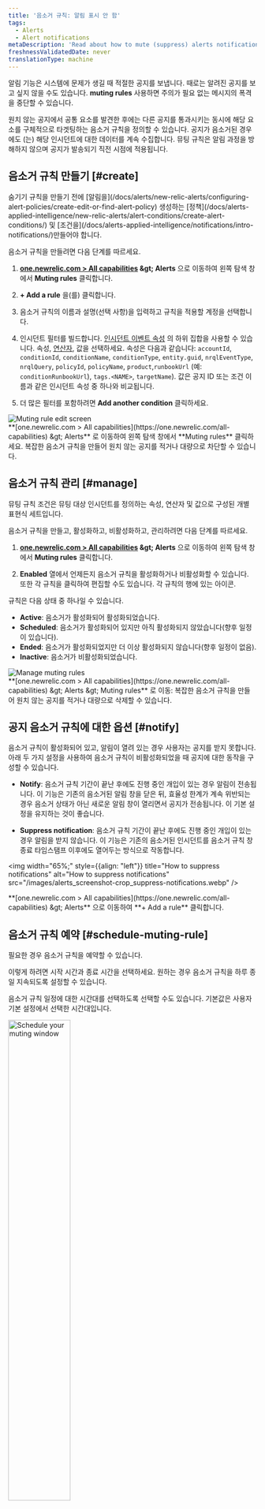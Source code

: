 ```yaml
---
title: '음소거 규칙: 알림 표시 안 함'
tags:
  - Alerts
  - Alert notifications
metaDescription: 'Read about how to mute (suppress) alerts notifications during known system disruptions, such as maintenance windows and deployments.'
freshnessValidatedDate: never
translationType: machine
---
```


알림 기능은 시스템에 문제가 생길 때 적절한 공지를 보냅니다. 때로는 알려진 공지를 보고 싶지 않을 수도 있습니다. <DNT>**muting rules**</DNT> 사용하면 주의가 필요 없는 메시지의 폭격을 중단할 수 있습니다.

원치 않는 공지에서 공통 요소를 발견한 후에는 다른 공지를 통과시키는 동시에 해당 요소를 구체적으로 타겟팅하는 음소거 규칙을 정의할 수 있습니다. 공지가 음소거된 경우에도 <InlinePopover type="alerts" />(는) 해당 인시던트에 대한 데이터를 계속 수집합니다. 뮤팅 규칙은 알림 과정을 방해하지 않으며 공지가 발송되기 직전 시점에 적용됩니다.

## 음소거 규칙 만들기 [#create]

<Callout variant="important">
  숨기기 규칙을 만들기 전에 [알림을](/docs/alerts/new-relic-alerts/configuring-alert-policies/create-edit-or-find-alert-policy) 생성하는 [정책](/docs/alerts-applied-intelligence/new-relic-alerts/alert-conditions/create-alert-conditions/) 및 [조건을](/docs/alerts-applied-intelligence/notifications/intro-notifications/)만들어야 합니다.
</Callout>

음소거 규칙을 만들려면 다음 단계를 따르세요.

1. <DNT>**[one.newrelic.com &gt; All capabilities](https://one.newrelic.com/all-capabilities) &amp;gt; Alerts**</DNT> 으로 이동하여 왼쪽 탐색 창에서 <DNT>**Muting rules**</DNT> 클릭합니다.

2. <DNT>**+ Add a rule**</DNT> 을(를) 클릭합니다.

3. 음소거 규칙의 이름과 설명(선택 사항)을 입력하고 규칙을 적용할 계정을 선택합니다.

4. 인시던트 필터를 빌드합니다. [인시던트 이벤트 속성](/docs/alerts/create-alert/condition-details/incident-event-attributes/) 의 하위 집합을 사용할 수 있습니다. 속성, [연산자](#sub-conditions), 값을 선택하세요. 속성은 다음과 같습니다: `accountId`, `conditionId`, `conditionName`, `conditionType`, `entity.guid`, `nrqlEventType`, `nrqlQuery`, `policyId`, `policyName`, `product`,`runbookUrl` (예: `conditionRunbookUrl`), `tags.<NAME>`, `targetName`). 값은 공지 ID 또는 조건 이름과 같은 인시던트 속성 중 하나와 비교됩니다.

5. 더 많은 필터를 포함하려면 <DNT>**Add another condition**</DNT> 클릭하세요.

<img title="Muting rule edit screen" alt="Muting rule edit screen" src="/images/alerts_screenshot-crop_violation-filter.webp" />

<figcaption>
  <DNT>**[one.newrelic.com &gt; All capabilities](https://one.newrelic.com/all-capabilities) &amp;gt; Alerts**</DNT> 로 이동하여 왼쪽 탐색 창에서 <DNT>**Muting rules**</DNT> 클릭하세요. 복잡한 음소거 규칙을 만들어 원치 않는 공지를 적거나 대량으로 차단할 수 있습니다.
</figcaption>

## 음소거 규칙 관리 [#manage]

뮤팅 규칙 조건은 뮤팅 대상 인시던트를 정의하는 속성, 연산자 및 값으로 구성된 개별 표현식 세트입니다.

음소거 규칙을 만들고, 활성화하고, 비활성화하고, 관리하려면 다음 단계를 따르세요.

1. <DNT>**[one.newrelic.com &gt; All capabilities](https://one.newrelic.com/all-capabilities) &amp;gt; Alerts**</DNT> 으로 이동하여 왼쪽 탐색 창에서 <DNT>**Muting rules**</DNT> 클릭합니다.

2. <DNT>**Enabled**</DNT> 열에서 언제든지 음소거 규칙을 활성화하거나 비활성화할 수 있습니다. 또한 각 규칙을 클릭하여 편집할 수도 있습니다. <Icon name="fe-more-horizontal" /> 각 규칙의 행에 있는 아이콘.

규칙은 다음 상태 중 하나일 수 있습니다.

* <DNT>**Active**</DNT>: 음소거가 활성화되어 활성화되었습니다.
* <DNT>**Scheduled**</DNT>: 음소거가 활성화되어 있지만 아직 활성화되지 않았습니다(향후 일정이 있습니다).
* <DNT>**Ended**</DNT>: 음소거가 활성화되었지만 더 이상 활성화되지 않습니다(향후 일정이 없음).
* <DNT>**Inactive**</DNT>: 음소거가 비활성화되었습니다.

<img title="Manage muting rules" alt="Manage muting rules" src="/images/alerts_screenshot-full_muting-rules.webp" />

<figcaption>
  <DNT>**[one.newrelic.com &gt; All capabilities](https://one.newrelic.com/all-capabilities) &amp;gt; Alerts &amp;gt; Muting rules**</DNT> 로 이동: 복잡한 음소거 규칙을 만들어 원치 않는 공지를 적거나 대량으로 삭제할 수 있습니다.
</figcaption>

## 공지 음소거 규칙에 대한 옵션 [#notify]

음소거 규칙이 활성화되어 있고, 알림이 열려 있는 경우 사용자는 공지를 받지 못합니다. 아래 두 가지 설정을 사용하여 음소거 규칙이 비활성화되었을 때 공지에 대한 동작을 구성할 수 있습니다.

* <DNT>**Notify**</DNT>: 음소거 규칙 기간이 끝난 후에도 진행 중인 개입이 있는 경우 알림이 전송됩니다. 이 기능은 기존의 음소거된 알림 창을 닫은 뒤, 효율성 한계가 계속 위반되는 경우 음소거 상태가 아닌 새로운 알림 창이 열리면서 공지가 전송됩니다. 이 기본 설정을 유지하는 것이 좋습니다.

* <DNT>**Suppress notification**</DNT>: 음소거 규칙 기간이 끝난 후에도 진행 중인 개입이 있는 경우 알림을 받지 않습니다. 이 기능은 기존의 음소거된 인시던트를 음소거 규칙 창 종료 타임스탬프 이후에도 열어두는 방식으로 작동합니다.

<img width="65%;" style={{align: "left"}} title="How to suppress notifications" alt="How to suppress notifications" src="/images/alerts_screenshot-crop_suppress-notifications.webp" />

<figcaption>
  <DNT>**[one.newrelic.com &gt; All capabilities](https://one.newrelic.com/all-capabilities) &amp;gt; Alerts**</DNT> 으로 이동하여 <DNT>**+ Add a rule**</DNT> 클릭합니다.
</figcaption>

## 음소거 규칙 예약 [#schedule-muting-rule]

필요한 경우 음소거 규칙을 예약할 수 있습니다.

이렇게 하려면 시작 시간과 종료 시간을 선택하세요. 원하는 경우 음소거 규칙을 하루 종일 지속되도록 설정할 수 있습니다.

음소거 규칙 일정에 대한 시간대를 선택하도록 선택할 수도 있습니다. 기본값은 사용자 기본 설정에서 선택한 시간대입니다.

<img width="50%;" title="Schedule your muting window" alt="Schedule your muting window" src="/images/alerts_screenshot-crop_schedule-muting window.webp" />

<figcaption>
  <DNT>**[one.newrelic.com &gt; All capabilities](https://one.newrelic.com/all-capabilities) &amp;gt; Alerts**</DNT> 로 이동하여 왼쪽 탐색 창에서 <DNT>**Muting rules**</DNT> 클릭하세요. 음소거 규칙을 예약하는 데 사용할 수 있는 유연하고 강력한 옵션을 확인해 보세요.
</figcaption>

매일, 매주 또는 매월 반복되도록 음소거 규칙을 예약할 수 있습니다. 매주 반복되도록 예약된 음소거 규칙에는 반복할 요일을 선택하는 옵션이 포함됩니다. 요일이 선택되지 않은 경우 주간 반복은 기본적으로 음소거 규칙이 시작되도록 예약된 요일에 반복됩니다.

<Callout variant="important">
  <DNT>**Repeat**</DNT> 요일 확인란은 <DNT>**Starts**</DNT> 및 <DNT>**Ends**</DNT> 날짜 필드를 재정의합니다. 시작 날짜를 설정하고 요일도 선택하면 시작 날짜 이후 1일에 음소거 규칙이 적용됩니다.
</Callout>

특정 날짜 또는 특정 횟수를 선택하여 반복 종료 시점을 지정할 수도 있습니다.

## 음소거된 인시던트 및 문제 보기 [#ui]

공개 또는 종료된 문제를 볼 때 인시던트 및 문제는 `Muted` 로 표시됩니다. 다음 섹션에서는 이러한 음소거된 인시던트 및 문제 중 일부와 찾을 수 있는 위치를 보여줍니다.

<CollapserGroup>
  <Collapser id="clamshell-1" title="음소거된 중요한 사건의 문제">
    <img title="Alert incident lifecycle: Muting rule incidents" alt="Alert incident lifecycle: Muting rule incidents" src="/images/alerts_screenshot-crop_issue-critical-incident-muted.webp" />

    <figcaption>
      <DNT>**[one.newrelic.com &gt; All capabilities](https://one.newrelic.com/all-capabilities) &amp;gt; Alerts**</DNT> 로 이동하여 왼쪽 탐색 창에서 <DNT>**Issues &amp; Activity**</DNT> 클릭하세요. 음소거된 문제를 클릭하세요.
    </figcaption>
  </Collapser>

  <Collapser id="clamshell-2" title="인시던트 목록(일부는 음소거됨)">
    삽입 및 문제점은 다음과 같이 표시됩니다. <Icon name="fe-bell-off" /> <DNT>**Muted**</DNT> 열의 아이콘:

    <img title="Alert incident lifecycle: Muting rule incidents" alt="Alert incident lifecycle: Muting rule incidents" src="/images/alerts_screenshot-crop_incidents-muted-icon.webp" />

    <figcaption>
      <DNT>**[one.newrelic.com &gt; All capabilities](https://one.newrelic.com/all-capabilities) &amp;gt; Alerts**</DNT> 로 이동하여 왼쪽 탐색 창에서 <DNT>**Issues &amp; Activity**</DNT> 클릭하세요. 그런 다음 <DNT>**Incidents tab**</DNT> 를 선택하세요.
    </figcaption>
  </Collapser>
</CollapserGroup>

### 다음을 사용하여 패싯 결과 음소거 `tags.` [#facet-muting]

패싯 쿼리 결과를 숨기려면 `tags.FACETED_ATTRIBUTE` 속성을 사용합니다. 여기서 `FACETED_ATTRIBUTE` 은 NRQL [`FACET` 쿼리를](/docs/query-data/nrql-new-relic-query-language/getting-started/nrql-syntax-clauses-functions#sel-facet) 실행한 속성을 나타냅니다. 예를 들어, NRQL 공지 조건의 쿼리에 `FACET host` 이 포함된 경우 `tags.host`를 사용하여 해당 `FACET` 속성을 묶을 수 있습니다.

NRQL 조건 쿼리는 여러 패싯 속성을 허용할 수 있습니다. 집계된 이벤트 또는 측정항목 시계열의 속성에서 필터링할 수 있으려면 해당 속성을 NRQL 쿼리 `FACET` 절에 추가해야 합니다. 예: `FACET host, region, cluster` .

`tags.` 사용의 예는 [뮤팅 규칙 만들기](#create) 를 참조하세요.

## 하위 조건 연산자 [#sub-conditions]

음소거 규칙을 추가할 때 속성을 비교하는 데 사용할 수 있는 논리 연산자입니다. 음소거 규칙을 처음 사용하는 경우 다음 [예를](/docs/alerts-applied-intelligence/new-relic-alerts/alert-notifications/muting-rules-suppress-notifications/#examples)참조하세요.

<Callout variant="tip">
  모든 하위 조건 연산자 값은 대/소문자를 구분합니다. 예를 들어 `policyName STARTS_WITH 'PROD'` 사용하는 경우 &apos;Prod&apos;로 시작하는 정책 이름은 선택되지 않습니다.
</Callout>

* `EQUALS`: 여기서 제공된 값은 인시던트 속성 값과 같습니다.
* `DOES_NOT_EQUALS`: 제공된 값이 인시던트 속성 값과 같지 않은 경우.
* `IN`: 인시던트 속성 값이 제공된 값 목록에 있는 경우(최대 500개).
* `NOT_IN`: 인시던트 속성 값이 제공된 값 목록에 없는 경우(최대 500개).
* `CONTAINS`: 제공된 값 문자열이 인시던트 속성 값에 있는 경우.
* `DOES_NOT_CONTAINS`: 제공된 값 문자열이 인시던트 속성 값에 없는 경우.
* `ENDS_WITH`: 인시던트 속성 값은 제공된 값 문자열로 끝납니다.
* `NOT_ENDS_WITH`: 인시던트 속성 값이 제공된 값 문자열로 끝나지 않는 경우.
* `STARTS_WITH`: 인시던트 속성 값은 제공된 값 문자열로 시작합니다.
* `DOES_NOT_STARTS_WITH`: 인시던트 속성 값이 제공된 값 문자열로 시작하지 않는 경우.
* `IS_BLANK`: 인시던트 속성 값이 비어 있는 경우. Null, 빈 문자열 등
* `IS_NOT_BLANK`: 인시던트 속성 값이 비어 있지 않은 경우. Null, 빈 문자열 등
* `IS_ANY`: 이 연산자의 조건은 계정의 모든 인시던트를 음소거합니다.

## 음소거 규칙 작동 방식 [#overview]

알림을 억제하거나 음소거하기 위해 기본 경고 수명 주기가 끝날 때 음소거 규칙이 적용됩니다. 기존 정책이나 조건을 비활성화하지 않습니다. 예를 들어 유지 관리 기간 및 배포와 같은 알려진 시스템 중단 중에 알림을 음소거할 수 있습니다. 시스템 중단 사건에 대한 알림이 음소거된 경우에도 시스템 중단 사건은 계속 식별됩니다.

음소거 규칙은 [인시던트 이벤트](/docs/alerts-applied-intelligence/new-relic-alerts/advanced-alerts/understand-technical-concepts/incident-event-attributes) 의 속성과 일치하는 조건 집합을 사용합니다. 음소거 규칙은 다음 사항을 알려줍니다.

* 개별 인시던트가 생성된 후 이슈가 열리기 전에 식별합니다.
* 기본 조건을 재정의하여 음소거해야 함을 나타냅니다.

현재 알림 음소거는 일반적인 알림 수명 주기가 유지됨을 의미하지만, 음소거된 알림만 포함된 이슈는 공지를 보내지 않습니다.

음소거 규칙은 문제 내에서 공지를 트리거한 첫 번째 사건에 따라 결정됩니다. 즉, 첫 번째 공지 이벤트가 음소거 상태로 인해 음소거된 경우 나머지 이슈도 음소거됩니다.

음소거 규칙은 특정 사건보다 우선합니다. 기존 정책이나 조건을 비활성화하지 않습니다. 이를 통해 많은 수의 엔터티를 다루는 정책 또는 조건이 적용될 수 있는 특정 엔터티의 인시던트를 음소거할 수 있습니다. 이것은 또한 시스템의 일부에서 유지 관리를 수행할 때 모니터링을 과도하게 음소거하지 않아도 되도록 합니다.

다음 표에서는 경고 인시던트 수명 주기가 음소거된 인시던트에 의해 어떻게 영향을 받는지 설명합니다.

<table>
  <thead>
    <tr>
      <th>
        만약에
      </th>

      <th>
        그 다음에
      </th>
    </tr>
  </thead>

  <tbody>
    <tr>
      <td colSpan={3} style={{ backgroundColor: "rgb(238, 238, 238)" }}>
        <DNT>Event</DNT>: 이슈가 활성화되었습니다
      </td>
    </tr>

    <tr>
      <td>
        음소거되지 않은 인시던트로 인해 문제가 활성화되었습니다.
      </td>

      <td>
        이 문제에 대한 알림이 전송됩니다.
      </td>
    </tr>

    <tr>
      <td>
        음소거된 인시던트로 인해 문제가 활성화되었습니다.
      </td>

      <td>
        이 문제에 대한 공지는 전송되지 않습니다(음소거).
      </td>
    </tr>
  </tbody>
</table>

### 워크플로에서 동작 음소거 [#workflow-behavior]

트리거된 사건은 문제와 1:1의 비율을 가지므로 사건이 음소거되면 일치하는 문제도 음소거됩니다. 워크플로는 하나 이상의 사건이 있을 수 있는 문제에 의해 트리거되므로 음소거된 사건과 음소거되지 않은 사건이 결합된 시나리오가 있을 수 있습니다.

각 문제에는 다음 음소거 상태 중 하나가 있습니다.

* <DNT>**Fully muted (`FULLY_MUTED`)**</DNT>: 이슈에는 열려 있는 인시던트가 모두 음소거되어 있습니다(기본값).
* <DNT>**Partially muted (`PARTIALLY_MUTED`)**</DNT>: 음소거된 하나 이상의 열린 인시던트와 음소거되지 않은 하나의 열린 인시던트가 있는 문제입니다.
* <DNT>**Not muted (`NOT_MUTED`)**</DNT>: 열린 음소거 인시던트가 없는 문제입니다.

워크플로를 설정하는 방법에 대한 단계별 가이드는 아래의 예시 데모를 확인하십시오(약. 2:17분):

<Video type="wistia" id="3nf3q2supe" />

### NerdGraph를 사용한 음소거 동작 [#manage-with-nerdgraph]

[NerdGraph](/docs/apis/nerdgraph/get-started/introduction-new-relic-nerdgraph) 에서 뮤팅 규칙과 함께 다음 쿼리 및 변형을 사용할 수 있습니다. [API 탐색기](/docs/apis/nerdgraph/get-started/introduction-new-relic-nerdgraph#explorer) 에서 스키마를 더 자세히 볼 수 있습니다.

* `actor.account.alerts.mutingRule`: ID로 음소거 규칙을 가져옵니다.
* `actor.account.alerts.mutingRules`: 계정에 대한 음소거 규칙 목록을 가져옵니다.
* `alertsMutingRuleCreate`: 계정에 대한 뮤팅 규칙을 만듭니다.
* `alertsMutingRuleUpdate`: ID 및 계정 ID로 음소거 규칙을 업데이트합니다.

[이 페이지](#examples)에서 몇 가지 샘플 쿼리 및 변형 예제를 찾을 수 있습니다.

뮤팅 규칙에는 다음 필드와 구성 요소가 있습니다.

<table>
  <thead>
    <tr>
      <th style={{ width: "200px" }}>
        음소거 규칙
      </th>

      <th>
        필드 및 구성 요소
      </th>
    </tr>
  </thead>

  <tbody>
    <tr>
      <td>
        `accountId`
      </td>

      <td>
        음소거 규칙의 계정 ID입니다. 음소거 규칙은 단일 계정에서 발생하는 사건에만 영향을 미칩니다. 여러 계정에서 사건을 음소거하려면 각 계정에 대해 개별적으로 음소거 규칙을 만들어야 합니다.
      </td>
    </tr>

    <tr>
      <td>
        `actionOnMutingRuleWindowEnded`
      </td>

      <td>
        음소거 규칙 창이 끝날 때 예상되는 동작입니다. `CLOSE_ISSUES_ON_INACTIVE` 또는 `DO_NOTHING` 의 유효한 값입니다. `CLOSE_ISSUES_ON_INACTIVE` 선택하면 진행 중인 모든 문제가 닫히고 계속 진행되면 (공지와 함께) 다시 열립니다.
      </td>
    </tr>

    <tr>
      <td>
        `condition`
      </td>

      <td>
        목표로 삼을 인시던트를 정의하는 개별 표현식 세트입니다. 음소거 규칙 조건에는 다음이 포함됩니다.

        * `operator`: 조건 집합을 결합하는 방법을 정의하는 부울 연산자 `AND` 또는 `OR` 입니다.

        * `conditions`: 인시던트 내의 특성을 대상으로 하는 개별 표현식(하위 조건) 집합입니다. 이들은 `operator` 에 따라 함께 평가됩니다. 단일 음소거 규칙에 대해 최대 20개의 하위 조건을 가질 수 있습니다.

          하위 조건에는 다음이 포함됩니다.

          * `attribute`: 인시던트 내의 단일 속성입니다. [사건 이벤트 속성](/docs/alerts-applied-intelligence/new-relic-alerts/advanced-alerts/understand-technical-concepts/incident-event-attributes) 목록을 보려면 여기로 이동하세요.

          * `operator`: 선택한 인시던트 속성을 조건의 값과 비교하는 데 사용되는 비교 기능입니다. [하위 조건 연산자](#sub-conditions) 목록을 보려면 여기로 이동하세요.

          * `values`: 선택한 인시던트 속성과 비교할 문자열 값의 배열입니다. 음소거 규칙이 조건을 평가할 때 필요한 경우 값이 문자열에서 강제됩니다. `IN` 와 같이 여러 값에 대한 비교를 지원하는 연산자를 사용할 때 최대 500개의 값을 사용할 수 있습니다.
      </td>
    </tr>

    <tr>
      <td>
        `createdAt`
      </td>

      <td>
        뮤팅 규칙이 생성된 타임스탬프(UTC).
      </td>
    </tr>

    <tr>
      <td>
        `createdBy`
      </td>

      <td>
        뮤팅 규칙을 만든 사람의 사용자 ID입니다.
      </td>
    </tr>

    <tr>
      <td>
        `description`
      </td>

      <td>
        음소거 규칙을 설명하는 선택적 텍스트 필드입니다. 음소거 규칙에 대한 더 많은 컨텍스트를 제공하는 유용한 방법입니다. 이 데이터는 관리 표시 목적으로만 사용됩니다.
      </td>
    </tr>

    <tr>
      <td>
        `enabled`
      </td>

      <td>
        음소거 규칙(부울)을 활성화 또는 비활성화합니다. 음소거 규칙을 수동으로 활성화 및 비활성화합니다.
      </td>
    </tr>

    <tr>
      <td>
        `id`
      </td>

      <td>
        뮤팅 규칙의 고유 식별자입니다.
      </td>
    </tr>

    <tr>
      <td>
        `mutingRuleLifecycleEventPublishedAt`
      </td>

      <td>
        마지막으로 음소거 규칙 창 종료 동작이 적용된 시간을 나타내는 날짜/시간 스탬프입니다.
      </td>
    </tr>

    <tr>
      <td>
        `name` (필수의)
      </td>

      <td>
        음소거 규칙의 사용자에게 친숙한 이름을 입력하는 텍스트 필드입니다. 이것은 규칙을 나열하거나 참조할 때 사용됩니다. 이름이 고유할 필요는 없지만 권장됩니다.
      </td>
    </tr>

    <tr>
      <td>
        `schedule`
      </td>

      <td>
        `MutingRule` 이 적극적으로 인시던트를 음소거하는 기간입니다.

        * `startTime`: 음소거 규칙이 시작되는 시점을 나타내는 날짜/시간 스탬프입니다. 이는 오프셋이 없는 로컬 ISO 8601 형식입니다. 예: `2020-07-08T14:30:00`
        * `endTime`: 음소거 규칙이 종료되는 시점을 나타내는 날짜/시간 스탬프입니다. 이는 오프셋이 없는 로컬 ISO 8601 형식입니다. 예: `2020-07-15T14:30:00`
        * `timeZone`: 음소거 규칙 일정이 적용되는 시간대입니다. 예: `America/Los_Angeles`. [Wikipedia의 tz 데이터베이스 시간대 목록을](https://en.wikipedia.org/wiki/List_of_tz_database_time_zones) 참조하세요.
        * `repeat`: 음소거 규칙 일정이 반복되는 빈도입니다. 반복되지 않으면 null을 사용하십시오. 옵션은 `DAILY`, `WEEKLY`, `MONTHLY` 입니다.
        * `endRepeat`: 음소거 규칙 일정 반복이 중지되는 날짜/시간 스탬프입니다. 이는 오프셋이 없는 로컬 ISO 8601 형식입니다. 예: `2020-07-10T15:00:00`. 참고: 음소거 규칙 일정을 종료하려면 `endRepeat` 또는 `repeatCount` 사용해야 합니다. 두 필드를 함께 제공하면 안 됩니다.
        * `repeatCount`: 음소거 규칙 일정이 반복되는 횟수입니다. 여기에는 원래 일정이 포함됩니다. 예를 들어, 2의 `repeatCount` 은 한 번 반복됩니다. 3개 중 `repeatCount` 는 두 번 반복됩니다. 참고: `repeatCount` 또는 `endRepeat` 사용하여 음소거 규칙 일정을 종료할 수 있습니다. 두 필드를 함께 제공하지 마십시오.
        * `weeklyRepeatDays`: 반복 필드가 `WEEKLY` 으로 설정된 경우 음소거 규칙이 반복되어야 하는 요일입니다. 예: `['MONDAY', 'WEDNESDAY']`.
      </td>
    </tr>

    <tr>
      <td>
        `updatedAt`
      </td>

      <td>
        뮤팅 규칙이 마지막으로 수정된 타임스탬프(UTC).
      </td>
    </tr>

    <tr>
      <td>
        `updatedBy`
      </td>

      <td>
        뮤팅 규칙을 마지막으로 수정한 사람의 사용자 ID입니다.
      </td>
    </tr>
  </tbody>
</table>

#### 뮤팅 예시 [#examples]

NerdGraph에 요청하는 방법에 대한 자세한 내용은 [GraphQL 자습서를 포함한 NerdGraph](/docs/apis/graphql-api/tutorials) [설명서](/docs/apis/nerdgraph/get-started/introduction-new-relic-nerdgraph) 를 참조하십시오.

<CollapserGroup>
  <Collapser id="fetch-list" title="계정에 대한 뮤팅 규칙 가져오기">
    계정에 대한 뮤팅 규칙 목록(이름 및 조건 포함)을 가져오려면:

    ```graphql
    {
      actor {
        account(id: YOUR_ACCOUNT_ID) {
          alerts {
            mutingRules {
              name
              condition {
                operator
                conditions {
                  attribute
                  operator
                  values
                }
              }
            }
          }
        }
      }
    }
    ```
  </Collapser>

  <Collapser id="create-rule" title="음소거 규칙 만들기">
    호스트 패싯이 `host-1` 인 NRQL 조건에서 음소거 인시던트에 대한 음소거 규칙을 만들고 음소거 규칙의 `id` 를 반환하려면 다음을 수행하십시오.

    ```graphql
    mutation {
      alertsMutingRuleCreate(
        accountId: YOUR_ACCOUNT_ID
        rule: {
          name: "host-1 mute rule"
          description: "Mute host-1 incidents"
          enabled: true
          condition: {
            operator: AND
            conditions: [{ 
              attribute: "tags.host", 
              operator: EQUALS, 
              values: ["host-1"] 
            }]
          }
        }
      ) {
        id
      }
    }
    ```
  </Collapser>

  <Collapser id="rule-product" title="특정 호스트 또는 제품에 대한 음소거 규칙 만들기">
    음소거 규칙을 생성하고, 디버그, 목표 호스트가 `host-1` 이거나 인시던트가 신세틱스 또는 <InlinePopover type="mobile" />에서 온 콘솔 조건에서 인시던트를 음소거하기 위한 음소거 규칙의 `id` 반환하려면 다음을 수행합니다.

    ```graphql
    mutation {
      alertsMutingRuleCreate(accountId: YOUR_ACCOUNT_ID, rule: {
        name: "host-1 and synthetics/mobile mute rule",
        description: "Mute host-1 and synthetics/mobile incidents",
        enabled: true,
        condition: {
          operator: OR,
          conditions: [
            {
              attribute: "targetName",
              operator: EQUALS,
              values: ["host-1"]
            },
            {
              attribute: "product",
              operator: IN,
              values: ["SYNTHETICS", "MOBILE"]
            }
          ]
        }
      }) {
        id
      }
    }
    ```
  </Collapser>

  <Collapser id="rule-product" title="반복되는 일정으로 음소거 규칙 만들기">
    다음 기준으로 반복하도록 예약된 뮤팅 규칙을 생성하려면:

    * 매주 화요일과 금요일

    * 2021년 1월 31일 종료

    * 뮤팅 규칙의 `schedule` 를 반환하고 `id`

      ```graphql
      mutation {
        alertsMutingRuleCreate(
          accountId: YOUR_ACCOUNT_ID,
          rule: {
            condition: {
              conditions: {
                attribute: "conditionName", 
                operator: ANY, 
                values: "This is a condition"
              }, 
              operator: AND
            }, 
            enabled: true, 
            name: "Recur Weekly", 
            schedule: {
              startTime: "2020-12-01T12:00:00", 
              endTime: "2020-12-01T14:00:00", 
              timeZone: "America/Los_Angeles",
              repeat: WEEKLY,
              endRepeat: "2021-01-31T12:00:00", 
              weeklyRepeatDays: [TUESDAY, FRIDAY]
            }
          }
        ) {
          id
          schedule {
            endTime
            startTime
            timeZone
            repeat
            repeatCount
            endRepeat
            weeklyRepeatDays
            nextStartTime
            nextEndTime
          }
        }
      }
      ```
  </Collapser>

  <Collapser id="rename" title="음소거 규칙 이름 변경 및 비활성화">
    이름을 변경하고 뮤팅 규칙을 비활성화하고 새 이름을 반환하려면:

    ```graphql
    mutation {
      alertsMutingRuleUpdate(accountId: YOUR_ACCOUNT_ID, id: MUTING_RULE_ID, rule: {
        name: "updated name",
        enabled: false
      }) {
        name
      }
    }
    ```
  </Collapser>

  <Collapser id="delete-rule" title="음소거 규칙 삭제">
    음소거 규칙을 삭제하려면:

    ```graphql
    mutation {
     alertsMutingRuleDelete(accountId: YOUR_ACCOUNT_ID, id: MUTING_RULE_ID) {
        id
      }
    }
    ```
  </Collapser>
</CollapserGroup>